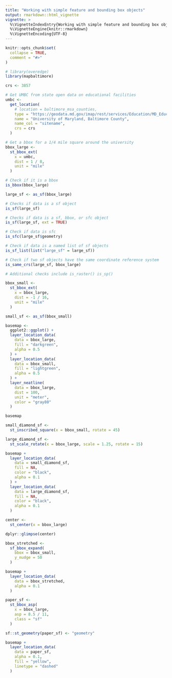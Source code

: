 ```yaml
---
title: "Working with simple feature and bounding box objects"
output: rmarkdown::html_vignette
vignette: >
  %\VignetteIndexEntry{Working with simple feature and bounding box objects}
  %\VignetteEngine{knitr::rmarkdown}
  %\VignetteEncoding{UTF-8}
---
```


```r
knitr::opts_chunk$set(
  collapse = TRUE,
  comment = "#>"
)
```

```r
# library(overedge)
library(mapbaltimore)
```

```r
crs <- 3857

# Get UMBC from state open data on educational facilities
umbc <-
  get_location(
    # location = baltimore_msa_counties,
    type = "https://geodata.md.gov/imap/rest/services/Education/MD_EducationFacilities/FeatureServer/0",
    name = "University of Maryland, Baltimore County",
    name_col = "sitename",
    crs = crs
  )
```


```r
# Get a bbox for a 1/4 mile square around the university
bbox_large <-
  st_bbox_ext(
    x = umbc,
    dist = 1 / 8,
    unit = "mile"
  )

# Check if it is a bbox
is_bbox(bbox_large)

large_sf <- as_sf(bbox_large)

# Checks if data is a sf object
is_sf(large_sf)

# Checks if data is a sf, bbox, or sfc object
is_sf(large_sf, ext = TRUE)

# Check if data is sfc
is_sfc(large_sf$geometry)

# Check if data is a named list of sf objects
is_sf_list(list("large_sf" = large_sf))

# Check if two sf objects have the same coordinate reference system
is_same_crs(large_sf, bbox_large)

# Additional checks include is_raster() is_sp()
```


```r
bbox_small <-
  st_bbox_ext(
    x = bbox_large,
    dist = -1 / 16,
    unit = "mile"
  )

small_sf <- as_sf(bbox_small)

basemap <-
  ggplot2::ggplot() +
  layer_location_data(
    data = bbox_large,
    fill = "darkgreen",
    alpha = 0.5
  ) +
  layer_location_data(
    data = bbox_small,
    fill = "lightgreen",
    alpha = 0.5
  ) +
  layer_neatline(
    data = bbox_large,
    dist = 100,
    unit = "meter",
    color = "gray80"
  )

basemap
```


```r
small_diamond_sf <-
  st_inscribed_square(x = bbox_small, rotate = 45)

large_diamond_sf <-
  st_scale_rotate(x = bbox_large, scale = 1.25, rotate = 15)

basemap +
  layer_location_data(
    data = small_diamond_sf,
    fill = NA,
    color = "black",
    alpha = 0.1
  ) +
  layer_location_data(
    data = large_diamond_sf,
    fill = NA,
    color = "black",
    alpha = 0.1
  )
```

```r
center <-
  st_center(x = bbox_large)

dplyr::glimpse(center)
```


```r
bbox_stretched <-
  sf_bbox_expand(
    bbox = bbox_small,
    y_nudge = 50
  )

basemap +
  layer_location_data(
    data = bbox_stretched,
    alpha = 0.1
  )

paper_sf <-
  st_bbox_asp(
    x = bbox_large,
    asp = 8.5 / 11,
    class = "sf"
  )

sf::st_geometry(paper_sf) <- "geometry"

basemap +
  layer_location_data(
    data = paper_sf,
    alpha = 0.1,
    fill = "yellow",
    linetype = "dashed"
  )
```
